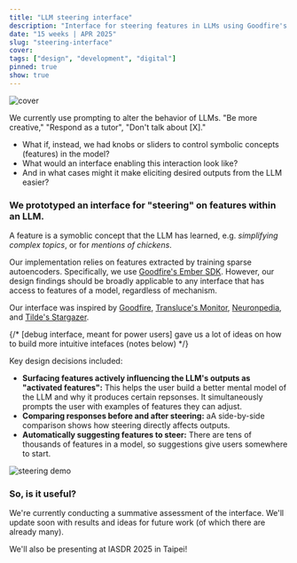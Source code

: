 ```yaml
---
title: "LLM steering interface"
description: "Interface for steering features in LLMs using Goodfire's Ember SDK (IASDR 2025)"
date: "15 weeks | APR 2025"
slug: "steering-interface"
cover: 
tags: ["design", "development", "digital"]
pinned: true
show: true
---
```


![cover](/projects/steering-interface/cover.png)

We currently use prompting to alter the behavior of LLMs. "Be more creative," "Respond as a tutor", "Don't talk about [X]." 

- What if, instead, we had knobs or sliders to control symbolic concepts (features) in the model? 
- What would an interface enabling this interaction look like? 
- And in what cases might it make eliciting desired outputs from the LLM easier?

### We prototyped an interface for "steering" on features within an LLM.

A feature is a symoblic concept that the LLM has learned, e.g. *simplifying complex topics*, or for *mentions of chickens*.

Our implementation relies on features extracted by training sparse autoencoders. Specifically, we use [Goodfire's Ember SDK](https://www.goodfire.ai/blog/announcing-goodfire-ember). However,  our design findings should be broadly applicable to any interface that has access to features of a model, regardless of mechanism. 

Our interface was inspired by [Goodfire](https://www.platform.goodfire.ai), [Transluce's Monitor](https://monitor.transluce.org/dashboard/chat), [Neuronpedia](https://www.neuronpedia.org), and [Tilde's Stargazer](https://stars.tilderesearch.com).

{/* [debug interface, meant for power users] gave us a lot of ideas on how to build more intuitive intefaces (notes below) */}

Key design decisions included:

- **Surfacing features actively influencing the LLM's outputs as "activated features":** This helps the user build a better mental model of the LLM and why it produces certain repsonses. It simultaneously prompts the user with examples of features they can adjust. 
- **Comparing responses before and after steering:** aA side-by-side comparison shows how steering directly affects outputs.
- **Automatically suggesting features to steer:** There are tens of thousands of features in a model, so suggestions give users somewhere to start.

![steering demo](/projects/steering-interface/steer.gif)


### So, is it useful?

We're currently conducting a summative assessment of the interface. We'll update soon with results and ideas for future work (of which there are already many).

We'll also be presenting at IASDR 2025 in Taipei!



